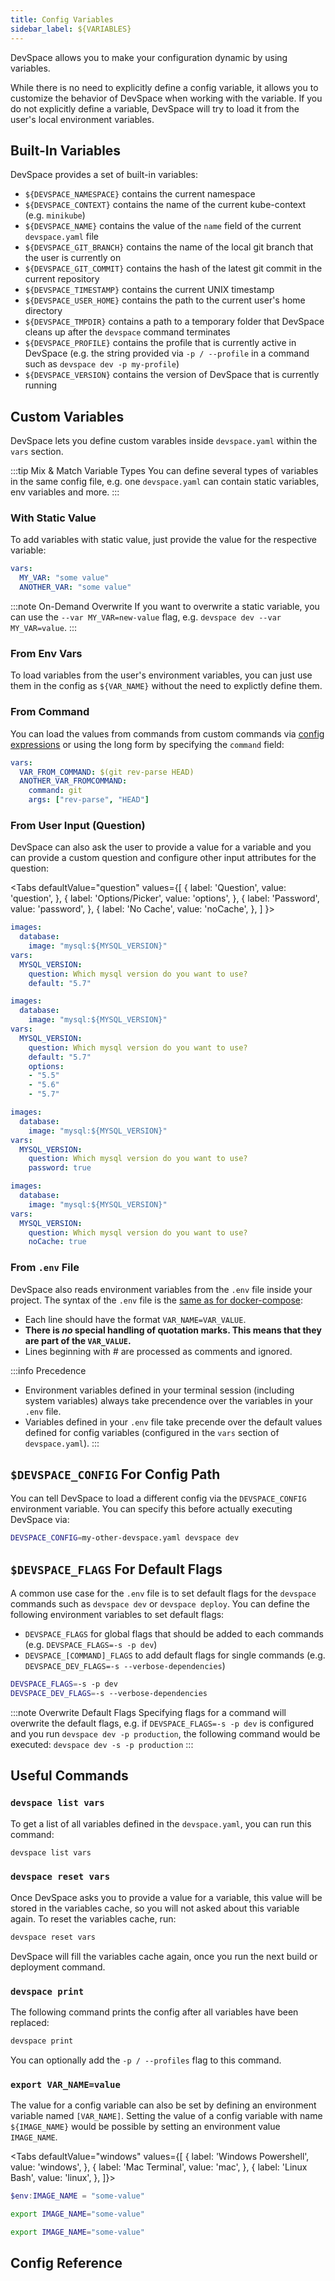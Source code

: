 ```yaml
---
title: Config Variables
sidebar_label: ${VARIABLES}
---
```



DevSpace allows you to make your configuration dynamic by using variables.

While there is no need to explicitly define a config variable, it allows you to customize the behavior of DevSpace when working with the variable. If you do not explicitly define a variable, DevSpace will try to load it from the user's local environment variables.


## Built-In Variables
DevSpace provides a set of built-in variables:
- `${DEVSPACE_NAMESPACE}` contains the current namespace
- `${DEVSPACE_CONTEXT}` contains the name of the current kube-context (e.g. `minikube`)
- `${DEVSPACE_NAME}` contains the value of the `name` field of the current `devspace.yaml` file
- `${DEVSPACE_GIT_BRANCH}` contains the name of the local git branch that the user is currently on
- `${DEVSPACE_GIT_COMMIT}` contains the hash of the latest git commit in the current repository
- `${DEVSPACE_TIMESTAMP}` contains the current UNIX timestamp
- `${DEVSPACE_USER_HOME}` contains the path to the current user's home directory
- `${DEVSPACE_TMPDIR}` contains a path to a temporary folder that DevSpace cleans up after the `devspace` command terminates
- `${DEVSPACE_PROFILE}` contains the profile that is currently active in DevSpace (e.g. the string provided via `-p / --profile` in a command such as `devspace dev -p my-profile`)
- `${DEVSPACE_VERSION}` contains the version of DevSpace that is currently running


## Custom Variables
DevSpace lets you define custom varables inside `devspace.yaml` within the `vars` section.

:::tip Mix & Match Variable Types
You can define several types of variables in the same config file, e.g. one `devspace.yaml` can contain static variables, env variables and more.
:::

### With Static Value
To add variables with static value, just provide the value for the respective variable:
```yaml title=devspace.yaml
vars:
  MY_VAR: "some value"
  ANOTHER_VAR: "some value"
```

:::note On-Demand Overwrite
If you want to overwrite a static variable, you can use the `--var MY_VAR=new-value` flag, e.g. `devspace dev --var MY_VAR=value`.
::: 


### From Env Vars
To load variables from the user's environment variables, you can just use them in the config as `${VAR_NAME}` without the need to explictly define them.


### From Command
You can load the values from commands from custom commands via [config expressions](./expressions.mdx) or using the long form by specifying the `command` field:
```yaml title=devspace.yaml
vars:
  VAR_FROM_COMMAND: $(git rev-parse HEAD)
  ANOTHER_VAR_FROMCOMMAND:
    command: git
    args: ["rev-parse", "HEAD"]
```


### From User Input (Question)
DevSpace can also ask the user to provide a value for a variable and you can provide a custom question and configure other input attributes for the question:

<Tabs
  defaultValue="question"
  values={[
    { label: 'Question', value: 'question', },
    { label: 'Options/Picker', value: 'options', },
    { label: 'Password', value: 'password', },
    { label: 'No Cache', value: 'noCache', },
  ]
}>
<TabItem value="question">

```yaml {3,5-7}
images:
  database:
    image: "mysql:${MYSQL_VERSION}"
vars:
  MYSQL_VERSION: 
    question: Which mysql version do you want to use?
    default: "5.7"
```

</TabItem>
<TabItem value="options">

```yaml {3,5-10}
images:
  database:
    image: "mysql:${MYSQL_VERSION}"
vars:
  MYSQL_VERSION: 
    question: Which mysql version do you want to use?
    default: "5.7"
    options:
    - "5.5"
    - "5.6"
    - "5.7"
```

</TabItem>
<TabItem value="password">

```yaml {3,5-7}
images:
  database:
    image: "mysql:${MYSQL_VERSION}"
vars:
  MYSQL_VERSION: 
    question: Which mysql version do you want to use?
    password: true
```

</TabItem>
<TabItem value="noCache">

```yaml {3,5-7}
images:
  database:
    image: "mysql:${MYSQL_VERSION}"
vars:
  MYSQL_VERSION: 
    question: Which mysql version do you want to use?
    noCache: true
```

</TabItem>
</Tabs>


### From `.env` File
DevSpace also reads environment variables from the `.env` file inside your project. The syntax of the `.env` file is the [same as for docker-compose](https://docs.docker.com/compose/env-file/):

- Each line should have the format `VAR_NAME=VAR_VALUE`.
- **There is *no* special handling of quotation marks. This means that they are part of the `VAR_VALUE`.**
- Lines beginning with # are processed as comments and ignored.

:::info Precedence
- Environment variables defined in your terminal session (including system variables) always take precendence over the variables in your `.env` file.
- Variables defined in your `.env` file take precende over the default values defined for config variables (configured in the `vars` section of `devspace.yaml`).
:::

## `$DEVSPACE_CONFIG` For Config Path
You can tell DevSpace to load a different config via the `DEVSPACE_CONFIG` environment variable. You can specify this before actually executing DevSpace via:
```bash
DEVSPACE_CONFIG=my-other-devspace.yaml devspace dev
```

## `$DEVSPACE_FLAGS` For Default Flags
A common use case for the `.env` file is to set default flags for the `devspace` commands such as `devspace dev` or `devspace deploy`. You can define the following environment variables to set default flags:
- `DEVSPACE_FLAGS` for global flags that should be added to each commands (e.g. `DEVSPACE_FLAGS=-s -p dev`)
- `DEVSPACE_[COMMAND]_FLAGS` to add default flags for single commands (e.g. `DEVSPACE_DEV_FLAGS=-s --verbose-dependencies`)

```bash title="File: .env"
DEVSPACE_FLAGS=-s -p dev
DEVSPACE_DEV_FLAGS=-s --verbose-dependencies
```

:::note Overwrite Default Flags
Specifying flags for a command will overwrite the default flags, e.g. if `DEVSPACE_FLAGS=-s -p dev` is configured and you run `devspace dev -p production`, the following command would be executed: `devspace dev -s -p production`
:::



## Useful Commands

### `devspace list vars`
To get a list of all variables defined in the `devspace.yaml`, you can run this command:
```bash
devspace list vars
```

### `devspace reset vars`
Once DevSpace asks you to provide a value for a variable, this value will be stored in the variables cache, so you will not asked about this variable again. To reset the variables cache, run:
```bash
devspace reset vars
```

DevSpace will fill the variables cache again, once you run the next build or deployment command.

### `devspace print`
The following command prints the config after all variables have been replaced:
```bash
devspace print
```
You can optionally add the `-p / --profiles` flag to this command.

### `export VAR_NAME=value`
The value for a config variable can also be set by defining an environment variable named `[VAR_NAME]`. Setting the value of a config variable with name `${IMAGE_NAME}` would be possible by setting an environment value `IMAGE_NAME`.


<Tabs
  defaultValue="windows"
  values={[
    { label: 'Windows Powershell', value: 'windows', },
    { label: 'Mac Terminal', value: 'mac', },
    { label: 'Linux Bash', value: 'linux', },
  ]}>
<TabItem value="windows">

```powershell
$env:IMAGE_NAME = "some-value"
```

</TabItem>
<TabItem value="mac">

```bash
export IMAGE_NAME="some-value"
```

</TabItem>
<TabItem value="linux">

```bash
export IMAGE_NAME="some-value"
```

</TabItem>
</Tabs>


## Config Reference

<ConfigPartial/>

